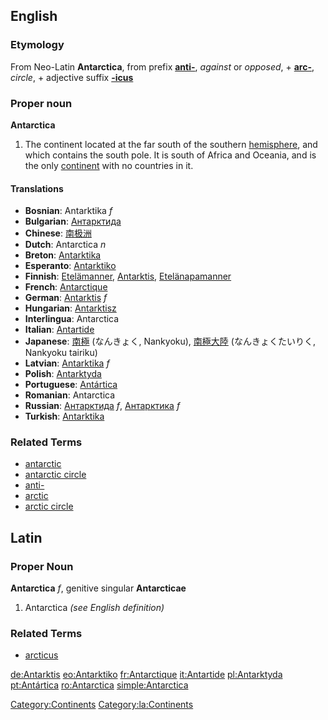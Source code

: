 ==English==
===Etymology===
From Neo-Latin '''Antarctica''', from prefix '''[[anti-]]''', ''against'' or ''opposed'', + '''[[arc-]]''', ''circle'', + adjective suffix '''[[-icus]]'''

===Proper noun===
'''Antarctica'''

# The continent located at the far south of the southern [[hemisphere]], and which contains the south pole.  It is south of Africa and Oceania, and is the only [[continent]] with no countries in it.  

====Translations====
*'''Bosnian''': Antarktika ''f''
*'''Bulgarian''': [[Антарктида]]
*'''Chinese''': [[南极洲]]
*'''Dutch''': Antarctica ''n''
*'''Breton''': [[Antarktika]]
*'''Esperanto''': [[Antarktiko]]
*'''Finnish''': [[Etelämanner]], [[Antarktis]], [[Etelänapamanner]]
*'''French''': [[Antarctique]]
*'''German''': [[Antarktis]] ''f''
*'''Hungarian''': [[Antarktisz]]
*'''Interlingua''': Antarctica
*'''Italian''': [[Antartide]]
*'''Japanese''': [[南極]] (なんきょく, Nankyoku), [[南極大陸]] (なんきょくたいりく, Nankyoku tairiku)
*'''Latvian''': [[Antarktika]] ''f''
*'''Polish''': [[Antarktyda]]
*'''Portuguese''': [[Antártica]]
*'''Romanian''': Antarctica
*'''Russian''': [[Антарктида]] ''f'', [[Антарктика]] ''f''
*'''Turkish''': [[Antarktika]]

===Related Terms===
*[[antarctic]]
*[[antarctic circle]]
*[[anti-]]
*[[arctic]]
*[[arctic circle]]




==Latin==
===Proper Noun===
'''Antarctica''' ''f'', genitive singular '''Antarcticae'''

# Antarctica ''(see English definition)''

===Related Terms===
*[[arcticus]]

[[Category:Continents]] [[Category:la:Continents]] 

[[de:Antarktis]]
[[eo:Antarktiko]]
[[fr:Antarctique]]
[[it:Antartide]]
[[pl:Antarktyda]]
[[pt:Antártica]]
[[ro:Antarctica]]
[[simple:Antarctica]]